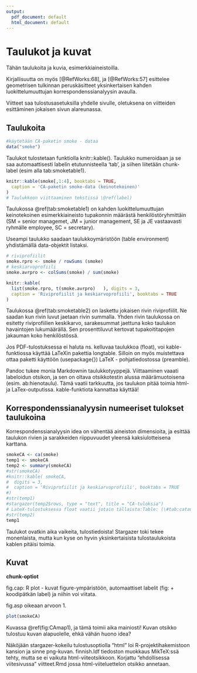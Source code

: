 ```yaml
---
output:
  pdf_document: default
  html_document: default
---
```


# Taulukot ja kuvat

Tähän taulukoita ja kuvia, esimerkkiaineistoilla.

Kirjallisuutta on myös [@RefWorks:68], ja [@RefWorks:57] esittelee geometrisen tulkinnan peruskäsitteet yksinkertaisen kahden luokittelumuuttujan korrespondenssianalyysin avaulla.

Viitteet saa tulostusasetuksilla yhdelle sivulle, oletuksena on viitteiden esittäminen jokaisen sivun alareunassa.

## Taulukoita

```r
#käytetään CA-paketin smoke - dataa
data("smoke")


```

Taulukot tulostetaan funktiolla knitr::kable(). Taulukko numeroidaan ja se saa automaattisesti labelin etutunnisteella 'tab', ja siihen liitetään chunk-label (esim alla tab:smoketable1).

```r

knitr::kable(smoke[,1:4], booktabs = TRUE,
  caption = 'CA-paketin smoke-data (keinotekoinen)'
)
# Taulukkoon viittaaminen tekstissä \@ref(label)
```

Taulukossa \@ref(tab:smoketable1) on kahden luokittelumuuttujan keinotekoinen esimerkkiaineisto tupakonnin määrästä henkilöstöryhmittäin (SM = senior managemet, JM = junior management, SE ja JE vastaavasti ryhmälle employee, SC = secretary).

Useampi taulukko saadaan taulukkoymäristöön (table environment) yhdistämällä data-objektit listaksi.

```r
# riviprofiilit
smoke.rpro <- smoke / rowSums (smoke)
# keskiarvoprofiili
smoke.avrpro <- colSums(smoke) / sum(smoke)

knitr::kable(
  list(smoke.rpro, t(smoke.avrpro)   ), digits = 3,
  caption = 'Riviprofiilit ja keskiarvoprofiili', booktabs = TRUE
)

```

Taulukossa \@ref(tab:smoketable2) on laskettu jokaisen rivin riviprofiilit. Ne saadan kun rivin luvut jaetaan rivin summalla. Yhden rivin taulukossa on esitetty riviprofiilien keskikarvo, sarakesummat jaettuna koko taulukon havaintojen lukumäärällä. Sen prosenttiluvut kertovat tupakoititapojen jakauman koko henkilöstössä.

Jos PDF-tulostuksessa ei haluta ns. kelluvaa taulukkoa (float), voi kable-funktiossa käyttää LaTeXin pakettia longtable. Silloin on myös muistettava ottaa paketti käyttöön (usepackage{}) LaTeX - pohjatiedostossa (preamble).

Pandoc tukee monia Markdownin taulukkotyyppejä. Viittaaminen vaaati labeloidun otsikon, ja sen on oltava otsikkotestin alussa määrämuotoisena (esim. ab:hienotaulu). Tämä vaatii tarkkuutta, jos taulukon pitää toimia html- ja LaTex-outputissa. kable-funktiota kannattaa käyttää!

## Korrespondenssianalyysin numeeriset tulokset taulukoina

Korrespondenssianalyysin idea on vähentää aineiston dimensioita, ja esittää taulukon rivien ja sarakkeiden riippuvuudet yleensä kaksiulotteisena karttana.

```r
smokeCA <- ca(smoke)
temp1 <- smokeCA 
temp2 <- summary(smokeCA)
#str(smokeCA)
#knitr::kable( smokeCA,
#  digits = 3,
#  caption = 'Riviprofiilit ja keskiarvoprofiili', booktabs = TRUE
#)
#str(temp1)
#stargazer(temp2$rows, type = "text", title = "CA-tuloksia")
# LateX-tulostuksessa float vaatii jotain tällaista:Table: (\#tab:cataul1) 
#str(temp2)
temp1

```
Taulukot ovatkin aika vaikeita, tulostiedoista! Stargazer toki tekee monenlaista, mutta kun kyse on hyvin yksinkertaisista tulostaulukoista kablen pitäisi toimia.

## Kuvat

**chunk-optiot**

fig.cap: R plot - kuvat figure-ympäristöön, automaattiset labelit (fig: + koodipätkän label) ja niihin voi viitata.

fig.asp oikeaan arvoon 1.

```r
plot(smokeCA)

```

Kuvassa \@ref(fig:CAmap1), ja tämä toimii aika mainiosti! Kuvan otsikko tulostuu kuvan alapuolelle, ehkä vähän huono idea?

Näköjään stargazer-kokeilu tulostusoptiolla "html" loi R-projektihakemistoon kansion ja sinne png-kuvan.
finnish.ldf tiedoston muokkaus MikTeX:ssä tehty, mutta se ei vaikuta html-viiteotsikkoon. Korjattu "ehdollisessa viitesivussa" viitteet.Rmd jossa html-viiteluettelon otsikko annetaan.

